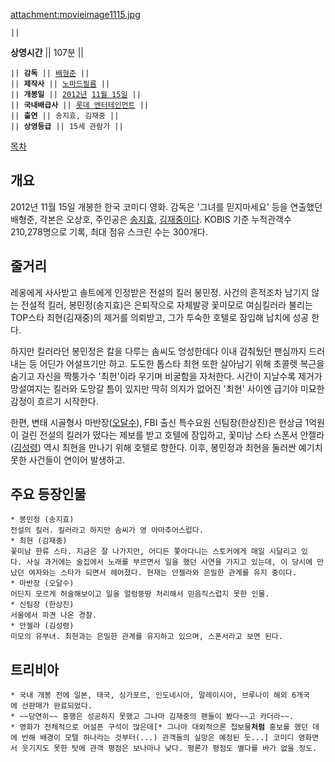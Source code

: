 attachment:movieimage1115.jpg
 ||<table align=right> '''상영시간''' || 107분 ||
 || '''감독''' || [[배형준]] ||
 || '''제작사''' || [[노마드필름]] ||
 || '''개봉일''' || [[2012년]] [[11월 15일]] ||
 || '''국내배급사''' || [[롯데 엔터테인먼트]] ||
 || '''출연''' || 송지효, 김재중 ||
 || '''상영등급''' || 15세 관람가 ||
[[목차]]
== 개요 ==
2012년 11월 15일 개봉한 한국 코미디 영화. 감독은 '그녀를 믿지마세요' 등을 연출했던 배형준, 각본은 오상호, 주인공은 [[송지효]], [[김재중]]이다. KOBIS 기준 누적관객수 210,278명으로 기록, 최대 점유 스크린 수는 300개다.
== 줄거리 ==
레옹에게 사사받고 솔트에게 인정받은 전설의 킬러 봉민정. 사건의 흔적조차 남기지 않는 전설적 킬러, 봉민정(송지효)은 은퇴작으로 자체발광 꽃미모로 여심킬러라 불리는 TOP스타 최현(김재중)의 제거를 의뢰받고, 그가 투숙한 호텔로 잠입해 납치에 성공 한다.

하지만 킬러라던 봉민정은 칼을 다루는 솜씨도 엉성한데다 이내 감춰뒀던 팬심까지 드러내는 등 어딘가 어설프기만 하고. 도도한 톱스타 최현 또한 살아남기 위해 초콜렛 복근을 숨기고 자신을 짝퉁가수 '최헌'이라 우기며 비굴함을 자처한다. 시간이 지날수록 제거가 망설여지는 킬러와 도망갈 틈이 있지만 딱히 의지가 없어진 '최현' 사이엔 급기야 미묘한 감정이 흐르기 시작한다.

한편, 변태 시골형사 마반장([[오달수]]), FBI 출신 특수요원 신팀장(한상진)은 현상금 1억원이 걸린 전설의 킬러가 떴다는 제보를 받고 호텔에 잠입하고, 꽃미남 스타 스폰서 안젤라([[김성령]]) 역시 최현을 만나기 위해 호텔로 향한다. 이후, 봉민정과 최현을 둘러싼 예기치 못한 사건들이 연이어 발생하고.
== 주요 등장인물 ==
 * 봉민정 (송지효)
 전설의 킬러. 킬러라고 하지만 솜씨가 영 아마추어스럽다.
 * 최현 (김재중)
 꽃미남 한류 스타. 지금은 잘 나가지만, 어디든 쫓아다니는 스토커에게 매일 시달리고 있다. 사실 과거에는 술집에서 노래를 부르면서 일을 했던 사연을 가지고 있는데, 이 당시에 만났던 여자와는 스타가 되면서 헤어졌다. 현재는 안젤라와 은밀한 관계를 유지 중이다.
 * 마반장 (오달수)
 어딘지 모르게 허술해보이고 일을 얼렁뚱땅 처리해서 믿음직스럽지 못한 인물.
 * 신팀장 (한상진)
 서울에서 파견 나온 경찰.
 * 안젤라 (김성령)
 미모의 유부녀. 최현과는 은밀한 관계를 유지하고 있으며, 스폰서라고 보면 된다.
== 트리비아 ==
 * 국내 개봉 전에 일본, 태국, 싱가포르, 인도네시아, 말레이시아, 브루나이 해외 6개국에 선판매가 완료되었다.
 * ~~당연히~~ 흥행은 성공하지 못했고 그나마 김재중의 팬들이 봤다~~고 카더라~~.
 * 영화가 전체적으로 어설픈 구석이 많은데[* 그나마 대외적으론 첩보물'''처럼''' 홍보를 했던 데에 반해 배경이 모텔 하나라는 것부터(...) 관객들의 실망은 예정된 듯...] 코미디 영화면서 웃기지도 못한 탓에 관객 평점은 보나마나 낮다. 평론가 평점도 별다를 바가 없을 정도.
